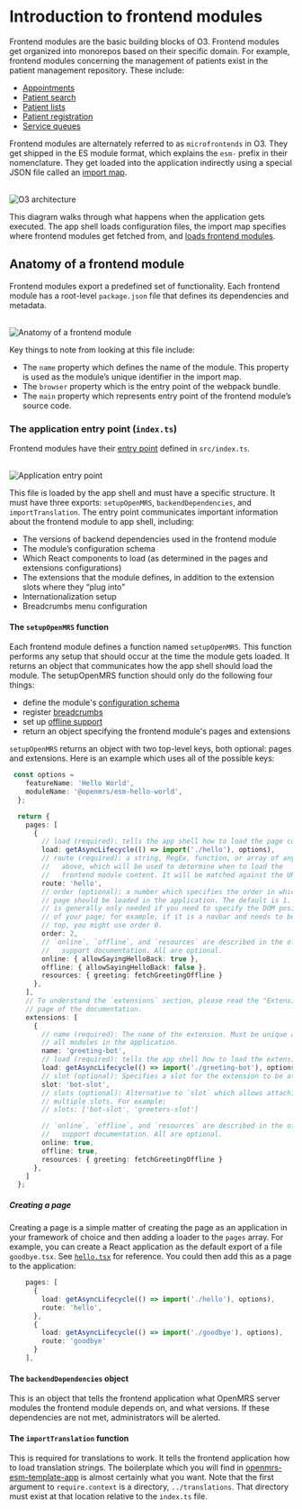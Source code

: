 
# Introduction to frontend modules

Frontend modules are the basic building blocks of O3. Frontend modules get organized into monorepos based on their specific domain. For example, frontend modules concerning the management of patients exist in the patient management repository. These include:

- [Appointments](https://github.com/openmrs/openmrs-esm-patient-management/tree/main/packages/esm-appointments-app)
- [Patient search](https://github.com/openmrs/openmrs-esm-patient-management/tree/main/packages/esm-patient-search-app)
- [Patient lists](https://github.com/openmrs/openmrs-esm-patient-management/tree/main/packages/esm-patient-list-app)
- [Patient registration](https://github.com/openmrs/openmrs-esm-patient-management/tree/main/packages/esm-patient-registration-app)
- [Service queues](https://github.com/openmrs/openmrs-esm-patient-management/tree/main/packages/esm-outpatient-app)

Frontend modules are alternately referred to as `microfrontends` in O3. They get shipped in the ES module format, which explains the `esm-` prefix in their nomenclature. They get loaded into the application indirectly using a special JSON file called an [import map](http://localhost:3001/docs/core-concepts#import-map).

<br />
<Image src="/o3-execution.png" alt="O3 architecture" width={500} height={500} />

This diagram walks through what happens when the application gets executed. The app shell loads configuration files, the import map specifies where frontend modules get fetched from, and [loads frontend modules](/docs/frontend-modules/module-loading).

## Anatomy of a frontend module

Frontend modules export a predefined set of functionality. Each frontend module has a root-level `package.json` file that defines its dependencies and metadata.

<br />
<Image
  src="/anatomy.png"
  alt="Anatomy of a frontend module"
  width={500}
  height={500}
/>

Key things to note from looking at this file include:

- The `name` property which defines the name of the module. This property is used as the module’s unique identifier in the import map.
- The `browser` property which is the entry point of the webpack bundle.
- The `main` property which represents entry point of the frontend module’s source code.

### The application entry point (`index.ts`)

Frontend modules have their [entry point](https://webpack.js.org/concepts/entry-points/) defined in `src/index.ts`.

<br />
<Image
  src="/entrypoint.png"
  alt="Application entry point"
  width={500}
  height={500}
/>

This file is loaded by the app shell and must have a specific structure. It must have three exports: `setupOpenMRS`, `backendDependencies`, and `importTranslation`. The entry point communicates important information about the frontend module to app shell, including:

- The versions of backend dependencies used in the frontend module
- The module’s configuration schema
- Which React components to load (as determined in the pages and extensions configurations)
- The extensions that the module defines, in addition to the extension slots where they “plug into"
- Internationalization setup
- Breadcrumbs menu configuration

#### The `setupOpenMRS` function

Each frontend module defines a function named `setupOpenMRS`. This function performs any setup that should occur at the time the module gets loaded. It returns an object that communicates how the app shell should load the module. The setupOpenMRS function should only do the following four things:

- define the module's [configuration schema](config.md)
- register [breadcrumbs](breadcrumbs.md)
- set up [offline support](../offline/offline.md)
- return an object specifying the frontend module's pages and extensions

`setupOpenMRS` returns an object with two top-level keys, both optional: pages and extensions. Here is an example which uses all of the possible keys:

```ts copy
 const options =
    featureName: 'Hello World',
    moduleName: '@openmrs/esm-hello-world',
  };

  return {
    pages: [
      {
        // load (required): tells the app shell how to load the page content
        load: getAsyncLifecycle(() => import('./hello'), options),
        // route (required): a string, RegEx, function, or array of any of the
        //   above, which will be used to determine when to load the
        //   frontend module content. It will be matched against the URL path.
        route: 'hello',
        // order (optional): a number which specifies the order in which the
        // page should be loaded in the application. The default is 1. This
        // is generally only needed if you need to specify the DOM position
        // of your page; for example, if it is a navbar and needs to be at the
        // top, you might use order 0.
        order: 2,
        // `online`, `offline`, and `resources` are described in the offline
        //   support documentation. All are optional.
        online: { allowSayingHelloBack: true },
        offline: { allowSayingHelloBack: false },
        resources: { greeting: fetchGreetingOffline }
      },
    ],
    // To understand the `extensions` section, please read the "Extension System"
    // page of the documentation.
    extensions: [
      {
        // name (required): The name of the extension. Must be unique across
        // all modules in the application.
        name: 'greeting-bot',
        // load (required): tells the app shell how to load the extension content
        load: getAsyncLifecycle(() => import('./greeting-bot'), options),
        // slot (optional): Specifies a slot for the extension to be attached to.
        slot: 'bot-slot',
        // slots (optional): Alternative to `slot` which allows attaching to
        // multiple slots. For example:
        // slots: ['bot-slot', 'greeters-slot']

        // `online`, `offline`, and `resources` are described in the offline
        //   support documentation. All are optional.
        online: true,
        offline: true,
        resources: { greeting: fetchGreetingOffline }
      },
    ]
  };
```

##### Creating a page

Creating a page is a simple matter of creating the page as an application
in your framework of choice and then adding a loader to the `pages` array.
For example, you can create a React application as the default export
of a file `goodbye.tsx`. See
[`hello.tsx`](https://github.com/openmrs/openmrs-esm-template-app/blob/master/src/hello.tsx)
for reference. You could then add this as a page to the application:

```typescript
    pages: [
      {
        load: getAsyncLifecycle(() => import('./hello'), options),
        route: 'hello',
      },
      {
        load: getAsyncLifecycle(() => import('./goodbye'), options),
        route: 'goodbye'
      }
    ],
```

#### The `backendDependencies` object

This is an object that tells the frontend application what OpenMRS server modules
the frontend module depends on, and what versions. If these dependencies are not
met, administrators will be alerted.

#### The `importTranslation` function

This is required for translations to work. It tells the frontend application
how to load translation strings. The boilerplate which you will find in
[openmrs-esm-template-app](https://github.com/openmrs/openmrs-esm-template-app/blob/master/src/index.ts)
is almost certainly what you want. Note that the first argument to
`require.context` is a directory, `../translations`.
That directory must exist at that location relative to the `index.ts` file.

